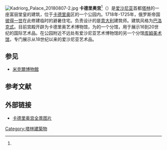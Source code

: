[[File:Kadriorg_Palace_20180807-2.jpg|thumb]]
'''卡德里奥宫'''<ref name="mfa"/>（{{lang-et|Kadrioru loss}}）是[[爱沙尼亚|爱沙尼亚]]首都[[塔林|塔林]]的一座富丽堂皇的建筑，位于[[卡德里奥|卡德里奥]]区的一个公园内。1718年-1725年，俄罗斯帝国[[彼得一世|彼得一世]]在此修建临时的避暑住宅。负责设计的是[[意大利|意大利]]建筑师{{le|尼科洛·米凯蒂|Nicola Michetti}}。建筑风格为[[巴洛克式|巴洛克式]]。目前宫殿开辟为卡德里奥艺术博物馆，为{{le|爱沙尼亚艺术博物馆|Art Museum of Estonia}}的一个分馆，用于展示16到20世纪的国际艺术品。在公园附近不远处有爱沙尼亚艺术博物馆的另一个分馆[[库姆美术馆|库姆美术馆]]，专门展示从18世纪以来的爱沙尼亚艺术品。

== 参见 ==
* [[米克爾博物館|米克爾博物館]]

== 参考文献 ==
{{Reflist|30em|refs=
<ref name="mfa">{{cite web | url = https://www.mfa.gov.cn/chn//pds/gjhdq/gj/oz/1206_1/1206x2/t1408369.htm | title = 中国古典音乐会在爱沙尼亚卡德里奥宫博物馆举行 | language = zh | publisher = 中华人民共和国外交部 | date = 2016-10-25 | accessdate = 2019-01-05 | archive-date = 2019-01-06 | archive-url = https://web.archive.org/web/20190106055145/https://www.mfa.gov.cn/chn//pds/gjhdq/gj/oz/1206_1/1206x2/t1408369.htm | dead-url = yes }}</ref>
}}

== 外部链接 ==
{{commonscat|Kadriorg Palace}}
* [http://kadriorg.info/ 卡德里奥宫全景图片] {{Wayback|url=http://kadriorg.info/ |date=20201025050029 }}

{{塔林地标}}

[[Category:塔林建築物|Category:塔林建築物]]